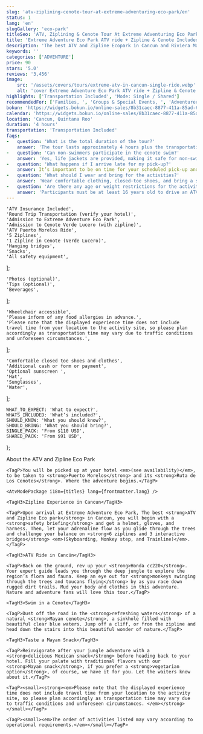 ```yaml
---
slug: 'atv-ziplining-cenote-tour-at-extreme-adventuring-eco-park/en'
status: 1
lang: 'en'
slugGallery: 'eco-park'
titleSeo: 'ATV, Ziplining & Cenote Tour At Extreme Adventuring Eco Park'
title: 'Extreme Adventure Eco Park ATV ride + Zipline & Cenote Included'
description: 'The best ATV and Zipline Ecopark in Cancun and Riviera Maya, test your driving skills and glide over the Mayan jungle an our Cenote.'
keywords: ''
categories: ['ADVENTURE']
price: 90
stars: '5.0'
reviews: '3,456'
image:
    src: '/assets/covers/tours/extreme-atv-in-cancun-single-ride.webp'
    alt: 'cover Extreme Adventure Eco Park ATV ride + Zipline & Cenote Included'
highlights: ['Transportation Included', 'Mode: Single / Shared']
recommendedFor: ['Families, ', 'Groups & Special Events, ', 'Adventurers']
bokun: 'https://widgets.bokun.io/online-sales/8b31caec-8877-411a-85ad-682828170619/experience/670333?partialView=1'
calendar: 'https://widgets.bokun.io/online-sales/8b31caec-8877-411a-85ad-682828170619/experience-calendar/670333'
location: 'Cancun, Quintana Roo'
duration: '4 hours'
transportation: 'Transportation Included'
faqs:
-   question: 'What is the total duration of the tour?'
    answer: 'The tour lasts approximately 4 hours plus the transportation time that will variate according to the location of your hotel or accommodation.'
-   question: 'Can non-swimmers participate in the cenote swim?'
    answer: 'Yes, life jackets are provided, making it safe for non-swimmers to enjoy the cenote experience.'
-   question: 'What happens if I arrive late for my pick-up?'
    answer: It’s important to be on time for your scheduled pick-up and at least 5 minutes before the pick up time at the designated meeting point. If you're running late, please contact us immediately to check availability for alternative arrangements.
-   question: 'What should I wear and bring for the activities?'
    answer: 'Wear comfortable clothing, closed-toe shoes, and bring a swimsuit, towel, and a change of clothes for the cenote swim.'
-   question: 'Are there any age or weight restrictions for the activities?'
    answer: 'Participants must be at least 16 years old to drive an ATV always supervised and under the companion by an adult. The weight limit for the zipline is 130 kg (286 lbs).'
---
```



    'ATV Insurance Included',
    'Round Trip Transportation (verify your hotel)',
    'Admission to Extreme Adventure Eco Park',
    'Admission to Cenote Verde Lucero (with zipline)',
    'ATV Puerto Morelos Ride',
    '5 Ziplines',
    '1 Zipline in Cenote (Verde Lucero)',
    'Hanging bridges',
    'Snacks',
    'All safety equipment',
];

    'Photos (optional)',
    'Tips (optional)',
    'Beverages',
];

    'Wheelchair accessible',
    'Please inform of any food allergies in advance.',
    'Please note that the displayed experience time does not include travel time from your location to the activity site, so please plan accordingly as transportation time may vary due to traffic conditions and unforeseen circumstances.',
];

    'Comfortable closed toe shoes and clothes',
    'Additional cash or form or payment',
    'Optional sunscreen ',
    'Hat',
    'Sunglasses',
    'Water',
];

    WHAT_TO_EXPECT: 'What to expect?',
    WHATS_INCLUDED: 'What’s included?',
    SHOULD_KNOW: 'What you should know?',
    SHOULD_BRING: 'What you should bring?',
    SINGLE_PACK: 'From $110 USD',
    SHARED_PACK: 'From $91 USD',
};

<Accordion client:visible title={titles.WHAT_TO_EXPECT} idHash="whatToExpect">
    <TagH2>About the ATV and Zipline Eco Park </TagH2>

    <TagP>You will be picked up at your hotel <em>(see availability)</em>, to be taken to <strong>Puerto Morelos</strong> and its <strong>Ruta de Los Cenotes</strong>. Where the adventure begins.</TagP>

    <AtvModePackage i18n={titles} lang={frontmatter.lang} />

    <TagH3>Zipline Experience in Cancun</TagH3>

    <TagP>Upon arrival at Extreme Adventure Eco Park, The best <strong>ATV and Zipline Eco park</strong> in Cancun, you will begin with a <strong>safety briefing</strong> and get a helmet, gloves, and harness. Then, let your adrenaline flow as you glide through the trees and challenge your balance on <strong>6 ziplines and 3 interactive bridges</strong> <em>(Skyboarding, Monkey step, and Trainline)</em>.</TagP>

    <TagH3>ATV Ride in Cancún</TagH3>

    <TagP>Back on the ground, rev up your <strong>Honda cc220</strong>. Your expert guide leads you through the deep jungle to explore the region’s flora and fauna. Keep an eye out for <strong>monkeys swinging through the trees and toucans flying</strong> by as you race down rugged dirt trails. Mud your body and clothes in this adventure. Nature and adventure fans will love this tour.</TagP>

    <TagH3>Swim in a Cenote</TagH3>

    <TagP>Dust off the road in the <strong>refreshing waters</strong> of a natural <strong>Mayan cenote</strong>, a sinkhole filled with beautiful clear blue waters. Jump off a cliff, or from the zipline and head down the stairs into this beautiful wonder of nature.</TagP>

    <TagH3>Taste a Mayan Snack</TagH3>

    <TagP>Reinvigorate after your jungle adventure with a <strong>delicious Mexican snack</strong> before heading back to your hotel. Fill your palate with traditional flavors with our <strong>Mayan snack</strong>, if you prefer a <strong>vegetarian option</strong>, of course, we have it for you. Let the waiters know about it.</TagP>
</Accordion>

<Accordion client:visible title={titles.WHATS_INCLUDED} idHash="whatsIncluded">
    <Inclusions includes={includes} notIncludes={notIncludes} />

    <TagP><small><strong><em>Please note that the displayed experience time does not include travel time from your location to the activity site, so please plan accordingly as transportation time may vary due to traffic conditions and unforeseen circumstances. </em></strong></small></TagP>

    <TagP><small><em>The order of activities listed may vary according to operational requirements.</em></small></TagP>
</Accordion>

<Accordion client:visible title={titles.SHOULD_KNOW} idHash="whatYouShouldKnow">
    <ShouldKnow shouldKnow={shouldKnow} />
</Accordion>

<Accordion client:visible title={titles.SHOULD_BRING} idHash="whatYouShouldBring">
    <ShouldBring shouldBring={shouldBring} />
</Accordion>